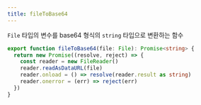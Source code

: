 ```yaml
---
title: fileToBase64
---
```


`File` 타입의 변수를 base64 형식의 `string` 타입으로 변환하는 함수

```ts title="utils/file-to-base64.ts"
export function fileToBase64(file: File): Promise<string> {
  return new Promise((resolve, reject) => {
    const reader = new FileReader()
    reader.readAsDataURL(file)
    reader.onload = () => resolve(reader.result as string)
    reader.onerror = (err) => reject(err)
  })
}
```
